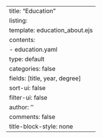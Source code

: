 ---
title: "Education"
listing:
  template: education_about.ejs
  contents: 
    - education.yaml
  type: default
  categories: false
  fields: [title, year, degree]
  sort-ui: false
  filter-ui: false
author: ''
comments: false
title-block-style: none
---